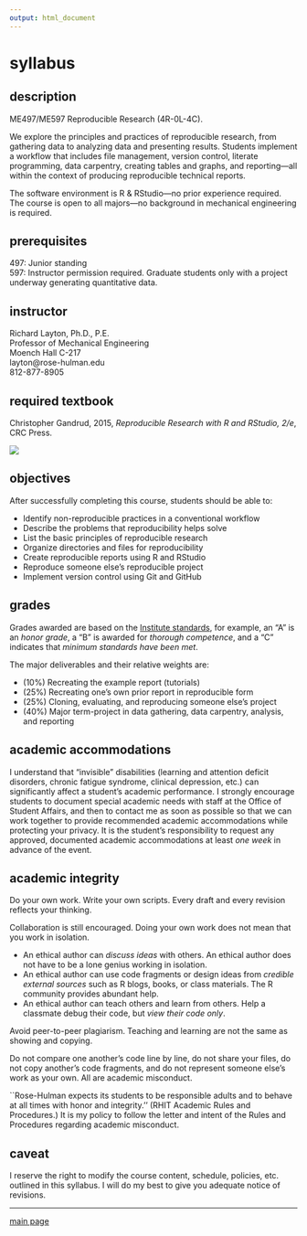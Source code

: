 ```yaml
---
output: html_document
---
```


# syllabus

## description  

ME497/ME597 Reproducible Research (4R-0L-4C). 

We explore the principles and practices of reproducible research, from gathering data to analyzing data and presenting results. Students implement a  workflow that includes file management, version control, literate programming, data carpentry, creating tables and graphs, and reporting---all within the context of producing reproducible technical reports. 

The software environment is R & RStudio---no prior experience required. The course is open to all majors---no background in mechanical engineering is required. 


## prerequisites

497: Junior standing    
597: Instructor permission required. Graduate students only with a project underway generating quantitative data.    



## instructor

Richard Layton, Ph.D., P.E.    
Professor of Mechanical Engineering    
Moench Hall C-217    
layton@rose-hulman.edu    
812-877-8905    

## required textbook

Christopher Gandrud, 2015, *Reproducible Research with R and RStudio, 2/e*, CRC Press.    

![](images/gandrud-cover.jpg)    

 


## objectives

After successfully completing this course, students should be able to:

- Identify non-reproducible practices in a conventional workflow 
- Describe the problems that reproducibility helps solve 
- List the basic principles of reproducible research 
- Organize directories and files for reproducibility 
- Create reproducible reports using R and RStudio 
- Reproduce someone else's reproducible project 
- Implement version control using Git and GitHub 
 
## grades

Grades awarded are based on the [Institute standards](http://www.rose-hulman.edu/offices-services/registrar/rules-procedures/grades.aspx), for example, an "A" is an *honor grade*, a "B" is awarded for *thorough competence*, and a "C" indicates that *minimum standards have been met*. 

The major deliverables and their relative weights are: 

- (10%) Recreating the example report (tutorials)  
- (25%) Recreating one's own prior report in reproducible form 
- (25%) Cloning, evaluating, and reproducing someone else's project 
- (40%) Major term-project in data gathering, data carpentry, analysis, and reporting 



## academic accommodations

I understand that "invisible" disabilities (learning and attention deficit disorders, chronic fatigue syndrome, clinical depression, etc.) can significantly affect a student's academic performance.  I strongly encourage students to document special academic needs with staff at the Office of Student Affairs, and then to contact me as soon as possible so that we can work together to provide recommended academic accommodations while protecting your privacy.  It is the student's responsibility to request any approved, documented academic accommodations at least *one week* in advance of the event. 


## academic integrity

Do your own work. Write your own scripts. Every draft and every revision reflects your thinking.  

Collaboration is still encouraged. Doing your own work does not mean that you work in isolation.

- An ethical author can *discuss ideas* with others. An ethical author does not have to be a lone genius working in isolation. 
- An ethical author can use code fragments or design ideas from *credible external sources* such as R blogs, books, or class materials. The R community provides abundant help. 
- An ethical author can teach others and learn from others. Help a classmate debug their code, but *view their code only*. 



Avoid peer-to-peer plagiarism. Teaching and learning are not the same as showing and copying. 

Do not compare one another's code line by line, do not share your files, do not copy another's code fragments, and do not represent someone else's work as your own. All are academic misconduct.

``Rose-Hulman expects its students to be responsible adults and to behave at all times with honor and integrity.'' (RHIT Academic Rules and Procedures.)  It is my policy to follow the letter and intent of the Rules and Procedures regarding academic misconduct.    



## caveat

I reserve the right to modify the course content, schedule, policies, etc. outlined in this syllabus. I will do my best to give you adequate notice of revisions.  

---

[main page](../README.md)









